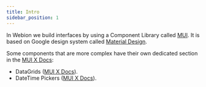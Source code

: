 ```yaml
---
title: Intro
sidebar_position: 1
---
```


In Webion we build interfaces by using a Component Library called [MUI](https://mui.com/material-ui/all-components/).
It is based on Google design system called [Material Design](https://m2.material.io/).

Some components that are more complex have their own dedicated section in the [MUI X Docs](https://mui.com/x/introduction/):

- DataGrids ([MUI X Docs](https://mui.com/x/react-data-grid/)).
- DateTime Pickers ([MUI X Docs](https://mui.com/x/react-date-pickers/)).
